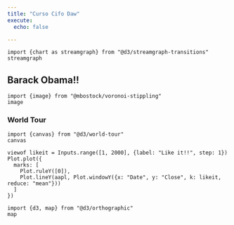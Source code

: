 ```yaml
---
title: "Curso Cifo Daw"
execute:
  echo: false

---
```

```ojs
import {chart as streamgraph} from "@d3/streamgraph-transitions"
streamgraph
```

:::{.callout-note collapse="true"}

## Barack Obama!!

```ojs
import {image} from "@mbostock/voronoi-stippling"
image
```
:::


:::{.callout-note collapse="true"}
### World Tour

```ojs
import {canvas} from "@d3/world-tour"
canvas
```
:::






```ojs
viewof likeit = Inputs.range([1, 2000], {label: "Like it!!", step: 1})
Plot.plot({
  marks: [
    Plot.ruleY([0]),
    Plot.lineY(aapl, Plot.windowY({x: "Date", y: "Close", k: likeit, reduce: "mean"}))
  ]
})
```

```ojs
import {d3, map} from "@d3/orthographic"
map
```
